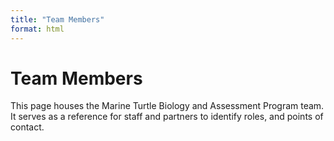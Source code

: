 ```yaml
---
title: "Team Members"
format: html
---
```


# Team Members

This page houses the Marine Turtle Biology and Assessment Program team. It serves as a reference for staff and partners to identify roles, and points of contact.
